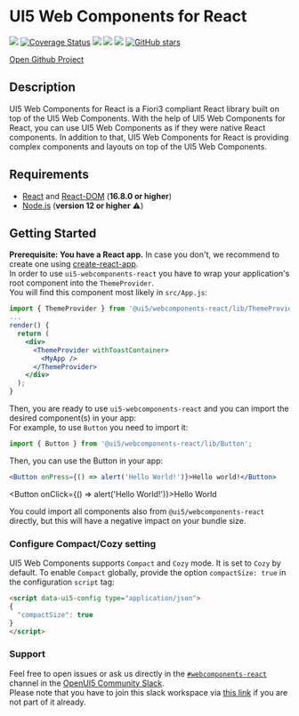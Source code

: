 

<Meta title="1 Welcome / Getting Started" />

# UI5 Web Components for React
[![](https://img.shields.io/travis/SAP/ui5-webcomponents-react/master.svg)](https://travis-ci.org/SAP/ui5-webcomponents-react)
[![Coverage Status](https://coveralls.io/repos/github/SAP/ui5-webcomponents-react/badge.svg)](https://coveralls.io/github/SAP/ui5-webcomponents-react)
[![](https://img.shields.io/npm/v/@ui5/webcomponents-react/latest.svg)](https://www.npmjs.com/package/@ui5/webcomponents-react)
[![](https://img.shields.io/npm/v/@ui5/webcomponents-react/next.svg)](https://www.npmjs.com/package/@ui5/webcomponents-react)
[![](https://badgen.net/badge/slack/webcomponents-react/orange?icon=slack)](https://openui5.slack.com/archives/CSQEJ2J04)
[![GitHub stars](https://img.shields.io/github/stars/SAP/ui5-webcomponents-react?style=social)](https://github.com/SAP/ui5-webcomponents-react/stargazers)

[Open Github Project](https://github.com/SAP/ui5-webcomponents-react)

## Description
UI5 Web Components for React is a Fiori3 compliant React library built on top of the UI5 Web Components.
With the help of UI5 Web Components for React, you can use UI5 Web Components as if they were native React components.
In addition to that, UI5 Web Components for React is providing complex components and layouts on top of the UI5 Web Components.

## Requirements

- [React](https://www.npmjs.com/package/react) and [React-DOM](https://www.npmjs.com/package/react-dom) (**16.8.0 or higher**)
- [Node.js](https://nodejs.org/) (**version 12 or higher** ⚠️)

## Getting Started

**Prerequisite: You have a React app.** In case you don't, we recommend to create one using [create-react-app](https://facebook.github.io/create-react-app/).<br/>
In order to use `ui5-webcomponents-react` you have to wrap your application's root component into the `ThemeProvider`.<br/>
You will find this component most likely in `src/App.js`:
```jsx
import { ThemeProvider } from '@ui5/webcomponents-react/lib/ThemeProvider';
...
render() {
  return (
    <div>
      <ThemeProvider withToastContainer>
        <MyApp />
      </ThemeProvider>
    </div>
  );
}
```

Then, you are ready to use `ui5-webcomponents-react` and you can import the desired component(s) in your app:<br />
For example, to use ```Button``` you need to import it:

```jsx
import { Button } from '@ui5/webcomponents-react/lib/Button';
```

Then, you can use the Button in your app:

```jsx
<Button onPress={() => alert('Hello World!')}>Hello world!</Button>
```
<Button onClick={() => alert('Hello World!')}>Hello World</Button>

You could import all components also from `@ui5/webcomponents-react` directly, but this will have a negative impact on your bundle size.

### Configure Compact/Cozy setting
UI5 Web Components supports ```Compact``` and ```Cozy``` mode. It is set to ```Cozy``` by default. To enable ```Compact``` globally, provide the option ```compactSize: true``` in the configuration ```script``` tag:

```html
<script data-ui5-config type="application/json">
{
  "compactSize": true
}
</script>
```

### Support
Feel free to open issues or ask us directly in the [`#webcomponents-react`](https://openui5.slack.com/archives/CSQEJ2J04) channel in the 
[OpenUI5 Community Slack](https://ui5-slack-invite.cfapps.eu10.hana.ondemand.com/).<br />
Please note that you have to join this slack workspace via [this link](https://ui5-slack-invite.cfapps.eu10.hana.ondemand.com/) if you are not part of it already.
